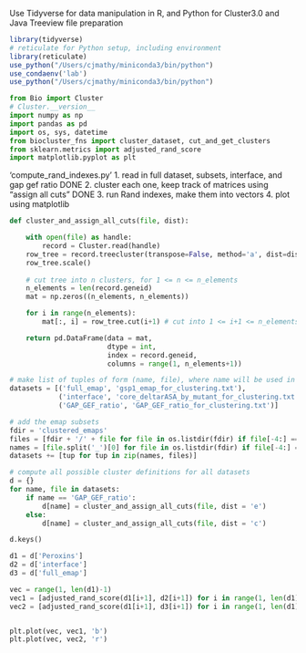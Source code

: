 
Use Tidyverse for data manipulation in R, and Python for Cluster3.0 and Java Treeview
file preparation
```r
library(tidyverse)
# reticulate for Python setup, including environment
library(reticulate)
use_python("/Users/cjmathy/miniconda3/bin/python")
use_condaenv('lab')
use_python("/Users/cjmathy/miniconda3/bin/python")
```

```python
from Bio import Cluster
# Cluster.__version__
import numpy as np
import pandas as pd
import os, sys, datetime
from biocluster_fns import cluster_dataset, cut_and_get_clusters
from sklearn.metrics import adjusted_rand_score
import matplotlib.pyplot as plt
```

'compute_rand_indexes.py'
1. read in full dataset, subsets, interface, and gap gef ratio DONE
2. cluster each one, keep track of matrices using "assign all cuts" DONE
3. run Rand indexes, make them into vectors
4. plot using matplotlib


```python

def cluster_and_assign_all_cuts(file, dist):

    with open(file) as handle:
        record = Cluster.read(handle)
    row_tree = record.treecluster(transpose=False, method='a', dist=dist)
    row_tree.scale() 
    
    # cut tree into n clusters, for 1 <= n <= n_elements
    n_elements = len(record.geneid)
    mat = np.zeros((n_elements, n_elements))

    for i in range(n_elements):
        mat[:, i] = row_tree.cut(i+1) # cut into 1 <= i+1 <= n_elements

    return pd.DataFrame(data = mat,
                        dtype = int,
                        index = record.geneid,
                        columns = range(1, n_elements+1))

# make list of tuples of form (name, file), where name will be used in graphs
datasets = [('full_emap', 'gsp1_emap_for_clustering.txt'),
            ('interface', 'core_deltarASA_by_mutant_for_clustering.txt'), # TODO: this clustering is probably bad bc of the NAs
            ('GAP_GEF_ratio', 'GAP_GEF_ratio_for_clustering.txt')]

# add the emap subsets
fdir = 'clustered_emaps'
files = [fdir + '/' + file for file in os.listdir(fdir) if file[-4:] == '.txt']
names = [file.split('_')[0] for file in os.listdir(fdir) if file[-4:] == '.txt']
datasets += [tup for tup in zip(names, files)]

# compute all possible cluster definitions for all datasets
d = {}
for name, file in datasets:
    if name == 'GAP_GEF_ratio':
        d[name] = cluster_and_assign_all_cuts(file, dist = 'e')
    else:
        d[name] = cluster_and_assign_all_cuts(file, dist = 'c')
```


```python
d.keys()
```


```python

d1 = d['Peroxins']
d2 = d['interface']
d3 = d['full_emap']

vec = range(1, len(d1)-1)
vec1 = [adjusted_rand_score(d1[i+1], d2[i+1]) for i in range(1, len(d1)-1)]
vec2 = [adjusted_rand_score(d1[i+1], d3[i+1]) for i in range(1, len(d1)-1)]


plt.plot(vec, vec1, 'b')
plt.plot(vec, vec2, 'r')

```


